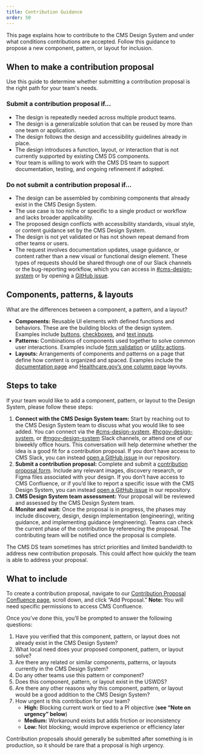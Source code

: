 ```yaml
---
title: Contribution Guidance
order: 50
---
```



This page explains how to contribute to the CMS Design System and under what conditions contributions are accepted. Follow this guidance to propose a new component, pattern, or layout for inclusion.

## When to make a contribution proposal
Use this guide to determine whether submitting a contribution proposal is the right path for your team's needs.

### Submit a contribution proposal if…
- The design is repeatedly needed across multiple product teams.
- The design is a generalizable solution that can be reused by more than one team or application.
- The design follows the design and accessibility guidelines already in place.
- The design introduces a function, layout, or interaction that is not currently supported by existing CMS DS components.
- Your team is willing to work with the CMS DS team to support documentation, testing, and ongoing refinement if adopted.

### Do not submit a contribution proposal if…
- The design can be assembled by combining components that already exist in the CMS Design System.
- The use case is too niche or specific to a single product or workflow and lacks broader applicability.
- The proposed design conflicts with accessibility standards, visual style, or content guidance set by the CMS Design System.
- The design is not yet validated or has not shown repeat demand from other teams or users.
- The request involves documentation updates, usage guidance, or content rather than a new visual or functional design element. These types of requests should be shared through one of our Slack channels or the bug-reporting workflow, which you can access in [#cms-design-system](https://cmsgov.slack.com/archives/CHH0381RD) or by opening a [GitHub issue](https://github.com/CMSgov/design-system/issues/new?template=propose-a-new-item-for-the-cms-design-system.md).

## Components, patterns, & layouts
What are the differences between a component, a pattern, and a layout?

- **Components:** Reusable UI elements with defined functions and behaviors. These are the building blocks of the design system. Examples include [buttons](/components/button/), [checkboxes](/components/checkbox/), and [text inputs](/components/text-field/text-field/).
- **Patterns:** Combinations of components used together to solve common user interactions. Examples include [form validation](/patterns/Forms/validation/) or [utility actions](/patterns/utility-actions/).
- **Layouts:** Arrangements of components and patterns on a page that define how content is organized and spaced. Examples include the [documentation page](/layouts/documentation-page/) and [Healthcare.gov’s one column page](/layouts/Healthcare/one-col-page-layout/) layouts.

## Steps to take
If your team would like to add a component, pattern, or layout to the Design System, please follow these steps:

1. **Connect with the CMS Design System team:** Start by reaching out to the CMS Design System team to discuss what you would like to see added. You can connect via the [#cms-design-system](https://cmsgov.slack.com/archives/CHH0381RD), [#hcgov-design-system](https://cmsgov.slack.com/archives/C0111BVM1LZ), or [#mgov-design-system](https://cmsgov.slack.com/archives/C010T7LE5RC) Slack channels, or attend one of our biweekly office hours. This conversation will help determine whether the idea is a good fit for a contribution proposal. If you don’t have access to CMS Slack, you can instead [open a GitHub issue](https://github.com/CMSgov/design-system/issues/new?template=propose-a-new-item-for-the-cms-design-system.md) in our repository.
2. **Submit a contribution proposal:** Complete and submit a [contribution proposal form](https://confluence.cms.gov/spaces/HCDSG/pages/984161621/Contribution+Proposals). Include any relevant images, discovery research, or Figma files associated with your design. If you don’t have access to CMS Confluence, or if you’d like to report a specific issue with the CMS Design System, you can instead [open a GitHub issue](https://github.com/CMSgov/design-system/issues/new?template=propose-a-new-item-for-the-cms-design-system.md) in our repository.
3. **CMS Design System team assessment:** Your proposal will be reviewed and assessed by the CMS Design System team.
4. **Monitor and wait:** Once the proposal is in progress, the phases may include discovery, design, design implementation (engineering), writing guidance, and implementing guidance (engineering). Teams can check the current phase of the contribution by referencing the proposal. The contributing team will be notified once the proposal is complete.

<Alert heading="Note on response times" variation="warn">
  The CMS DS team sometimes has strict priorities and limited bandwidth to address new contribution proposals. This could affect how quickly the team is able to address your proposal.
</Alert>

## What to include
To create a contribution proposal, navigate to our [Contribution Proposal Confluence page](https://confluence.cms.gov/spaces/HCDSG/pages/984161621/Contribution+Proposals), scroll down, and click “Add Proposal.” **Note:** You will need specific permissions to access CMS Confluence.

Once you’ve done this, you’ll be prompted to answer the following questions:

1. Have you verified that this component, pattern, or layout does not already exist in the CMS Design System?
2. What local need does your proposed component, pattern, or layout solve?
3. Are there any related or similar components, patterns, or layouts currently in the CMS Design System?
4. Do any other teams use this pattern or component?
5. Does this component, pattern, or layout exist in the USWDS?
6. Are there any other reasons why this component, pattern, or layout would be a good addition to the CMS Design System?
7. How urgent is this contribution for your team?  
   - **High:** Blocking current work or tied to a PI objective (**see “Note on urgency” below**)   
   - **Medium:** Workaround exists but adds friction or inconsistency  
   - **Low:** Not blocking; would improve experience or efficiency later  

<Alert heading="Note on urgency" variation="warn">
  Contribution proposals should generally be submitted after something is in production, so it should be rare that a proposal is high urgency.
</Alert>
